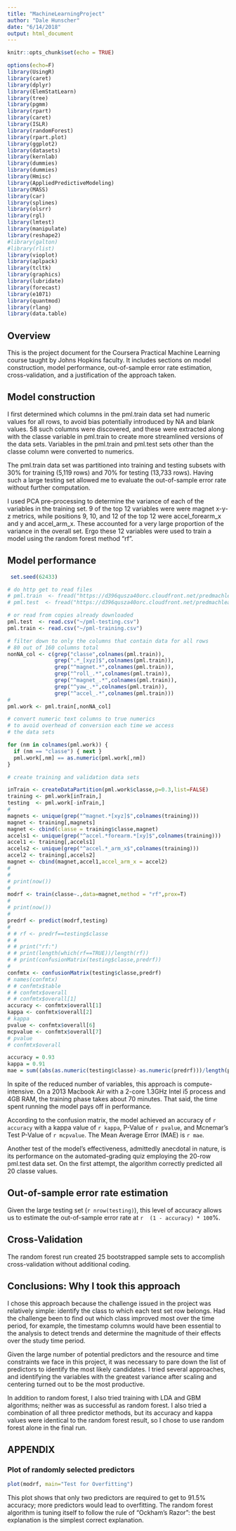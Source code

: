 ```yaml
---
title: "MachineLearningProject"
author: "Dale Hunscher"
date: "6/14/2018"
output: html_document
---
```


```r
knitr::opts_chunk$set(echo = TRUE)
```

```r


options(echo=F)
library(UsingR)
library(caret)
library(dplyr)
library(ElemStatLearn)
library(tree)
library(pgmm)
library(rpart)
library(caret)
library(ISLR)
library(randomForest)
library(rpart.plot)
library(ggplot2)
library(datasets)
library(kernlab)
library(dummies)
library(dummies)
library(Hmisc)
library(AppliedPredictiveModeling)
library(MASS)
library(car)
library(splines)
library(olsrr)
library(rgl)
library(lmtest)
library(manipulate)
library(reshape2)
#library(galton)
#library(rlist)
library(vioplot)
library(aplpack)
library(tcltk)
library(graphics)
library(lubridate)
library(forecast)
library(e1071)
library(quantmod)
library(rlang)
library(data.table)
```

## Overview

This is the project document for the Coursera Practical Machine Learning course taught by Johns Hopkins faculty. It includes sections on model construction, model performance, out-of-sample error rate estimation, cross-validation, and a justification of the approach taken.

## Model construction

I first determined which columns in the pml.train data set had numeric values for all rows, to avoid bias potentially introduced by NA and blank values. 58 such columns were discovered, and these were extracted along with the classe variable in pml.train to create more streamlined versions of the data sets. Variables in the pml.train and pml.test sets other than the classe column were converted to numerics.

The pml.train data set was partitioned into training and testing subsets with 30% for training (5,119 rows) and 70% for testing (13,733 rows). Having such a large testing set allowed me to evaluate the out-of-sample error rate without further computation.

I used PCA pre-processing to determine the variance of each of the variables in the training set. 9 of the top 12 variables were were magnet x-y-z metrics, while positions 9, 10, and 12 of the top 12 were accel_forearm_x and y and accel_arm_x. These accounted for a very large proportion of the variance in the overall set. Ergo these 12 variables were used to train a model using the random forest method "rf".

## Model performance

```r

 set.seed(62433)

# do http get to read files
# pml.train  <- fread("https://d396qusza40orc.cloudfront.net/predmachlearn/pml-training.csv")
# pml.test  <- fread("https://d396qusza40orc.cloudfront.net/predmachlearn/pml-testing.csv")

# or read from copies already downloaded
pml.test  <- read.csv("~/pml-testing.csv")
pml.train <- read.csv("~/pml-training.csv")

# filter down to only the columns that contain data for all rows
# 80 out of 160 columns total
nonNA_col <- c(grep("classe",colnames(pml.train)),
               grep(".*_[xyz]$",colnames(pml.train)),
               grep("^magnet.*",colnames(pml.train)),
               grep("^roll_.*",colnames(pml.train)),
               grep("^magnet_.*",colnames(pml.train)),
               grep("^yaw_.*",colnames(pml.train)),
               grep("^accel_.*",colnames(pml.train)))
#
pml.work <- pml.train[,nonNA_col]

# convert numeric text columns to true numerics
# to avoid overhead of conversion each time we access
# the data sets

for (nm in colnames(pml.work)) {
  if (nm == "classe") { next }
  pml.work[,nm] == as.numeric(pml.work[,nm])
}

# create training and validation data sets

inTrain <- createDataPartition(pml.work$classe,p=0.3,list=FALSE)
training <- pml.work[inTrain,]
testing  <- pml.work[-inTrain,]
#
magnets <- unique(grep("^magnet.*[xyz]$",colnames(training)))
magnet <- training[,magnets]
magnet <- cbind(classe = training$classe,magnet)
accels1 <- unique(grep("^accel.*forearm.*[xy]$",colnames(training)))
accel1 <- training[,accels1]
accels2 <- unique(grep("^accel.*_arm_x$",colnames(training)))
accel2 <- training[,accels2]
magnet <- cbind(magnet,accel1,accel_arm_x = accel2)
#
#
# print(now())
#
modrf <- train(classe~.,data=magnet,method = "rf",prox=T)
#
# print(now())
#
predrf <- predict(modrf,testing)
#
# # rf <- predrf==testing$classe
# #
# # print("rf:")
# # print(length(which(rf==TRUE))/length(rf))
# # print(confusionMatrix(testing$classe,predrf))
#
confmtx <- confusionMatrix(testing$classe,predrf)
# names(confmtx)
# # confmtx$table
# # confmtx$overall
# # confmtx$overall[1]
accuracy <- confmtx$overall[1]
kappa <- confmtx$overall[2]
# kappa
pvalue <- confmtx$overall[6]
mcpvalue <- confmtx$overall[7]
# pvalue
# confmtx$overall

accuracy = 0.93
kappa = 0.91
mae = sum((abs(as.numeric(testing$classe)-as.numeric(predrf)))/length(predrf))
```

In spite of the reduced number of variables, this approach is compute-intensive. On a 2013 Macbook Air with a 2-core 1.3GHz Intel i5 process and 4GB RAM, the training phase takes about 70 minutes. That said, the time spent running the model pays off in performance.

According to the confusion matrix, the model achieved an accuracy of `r accuracy` with a kappa value of `r kappa`, P-Value of `r pvalue `, and  Mcnemar's Test P-Value of `r mcpvalue`. The Mean Average Error (MAE) is `r mae `.

Another test of the model's effectiveness, admittedly anecdotal in nature, is its performance on the automated-grading quiz employing the 20-row pml.test data set. On the first attempt, the algorithm correctly predicted all 20 classe values.

## Out-of-sample error rate estimation

Given the large testing set (`r nrow(testing) `), this level of accuracy allows us to estimate the out-of-sample error rate at `r  (1 - accuracy) * 100`%.


## Cross-Validation

The random forest run created 25 bootstrapped sample sets to accomplish cross-validation without additional coding.

## Conclusions: Why I took this approach

I chose this approach because the challenge issued in the project was relatively simple: identify the class to which each test set row belongs. Had the challenge been to find out which class improved most over the time period, for example, the timestamp columns would have been essential to the analysis to detect trends and determine the magnitude of their effects over the study time period.

Given the large number of potential predictors and the resource and time constraints we face in this project, it was necessary to pare down the list of predictors to identify the most likely candidates. I tried several approaches, and identifying the variables with the greatest variance after scaling and centering turned out to be the most productive. 

In addition to random forest, I also tried training with LDA and GBM algorithms; neither was as successful as random forest. I also tried a combination of all three predictor methods, but its accuracy and kappa values were identical to the random forest result, so I chose to use random forest alone in the final run.


## APPENDIX

### Plot of randomly selected predictors

```r

plot(modrf, main="Test for Overfitting")

```

This plot shows that only two predictors are required to get to 91.5% accuracy; more predictors would lead to overfitting. The random forest algorithm is tuning itself to follow the rule of "Ockham's Razor": the best explanation is the simplest correct explanation.




